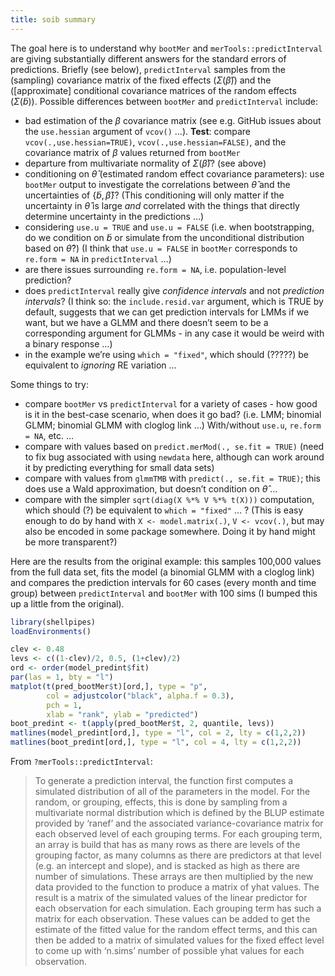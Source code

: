```yaml
---
title: soib summary
---
```


The goal here is to understand why `bootMer` and `merTools::predictInterval` are giving substantially different answers for the standard errors of predictions. Briefly (see below), `predictInterval` samples from the (sampling) covariance matrix of the fixed effects ($\Sigma(\hat \beta)$) and the ([approximate] conditional covariance matrices of the random effects ($\Sigma(\tilde b)$). Possible differences between `bootMer` and `predictInterval` include:

* bad estimation of the $\beta$ covariance matrix (see e.g. GitHub issues about the `use.hessian` argument of `vcov()` ...). **Test**: compare `vcov(.,use.hessian=TRUE)`, `vcov(.,use.hessian=FALSE)`, and the covariance matrix of $\beta$ values returned from `bootMer`
* departure from multivariate normality of $\Sigma(\hat \beta)$? (see above)
* conditioning on $\hat \theta$ (estimated random effect covariance parameters): use `bootMer` output to investigate the correlations between $\hat \theta$ and the uncertainties of $\{\tilde b, \hat \beta\}$? (This conditioning will only matter if the uncertainty in $\hat \theta$ is large *and* correlated with the things that directly determine uncertainty in the predictions ...)
* considering `use.u = TRUE` and `use.u = FALSE` (i.e. when bootstrapping, do we condition on $\tilde b$ or simulate from the unconditional distribution based on $\hat \theta$?) (I think that `use.u = FALSE` in `bootMer` corresponds to `re.form = NA` in `predictInterval` ...)
* are there issues surrounding `re.form = NA`, i.e. population-level prediction?
* does `predictInterval` really give *confidence intervals* and not *prediction intervals*? (I think so: the `include.resid.var` argument, which is TRUE by default, suggests that we can get prediction intervals for LMMs if we want, but we have a GLMM and there doesn't seem to be a corresponding argument for GLMMs - in any case it would be weird with a binary response ...)
* in the example we're using `which = "fixed"`, which should (?????) be equivalent to *ignoring* RE variation ...

Some things to try:

* compare `bootMer` vs `predictInterval` for a variety of cases - how good is it in the best-case scenario, when does it go bad? (i.e. LMM; binomial GLMM; binomial GLMM with cloglog link ...) With/without `use.u`, `re.form = NA`, etc. ...
* compare with values based on `predict.merMod(., se.fit = TRUE)` (need to fix bug associated with using `newdata` here, although can work around it by predicting everything for small data sets)
* compare with values from `glmmTMB` with `predict(., se.fit = TRUE)`; this does use a Wald approximation, but doesn't condition on $\hat \theta$ ...
* compare with the simpler `sqrt(diag(X %*% V %*% t(X)))` computation, which should (?) be equivalent to `which = "fixed"` ... ? (This is easy enough to do by hand with `X <- model.matrix(.)`, `V <- vcov(.)`, but may also be encoded in some package somewhere.  Doing it by hand might be more transparent?)

Here are the results from the original example: this samples 100,000 values from the full data set, fits the model (a binomial GLMM with a cloglog link) and compares the prediction intervals for 60 cases (every month and time group) between `predictInterval` and `bootMer` with 100 sims (I bumped this up a little from the original).

```r
library(shellpipes)
loadEnvironments()
```

```r
clev <- 0.48
levs <- c((1-clev)/2, 0.5, (1+clev)/2)
ord <- order(model_predint$fit)
par(las = 1, bty = "l")
matplot(t(pred_bootMer$t)[ord,], type = "p",
        col = adjustcolor("black", alpha.f = 0.3),
        pch = 1,
        xlab = "rank", ylab = "predicted")
boot_predint <- t(apply(pred_bootMer$t, 2, quantile, levs))
matlines(model_predint[ord,], type = "l", col = 2, lty = c(1,2,2))
matlines(boot_predint[ord,], type = "l", col = 4, lty = c(1,2,2))
```

From `?merTools::predictInterval`:

> To generate a prediction interval, the function first computes a simulated distribution of all of the parameters in the model. For the random, or grouping, effects, this is done by sampling from a multivariate normal distribution which is defined by the BLUP estimate provided by ‘ranef’ and the associated variance-covariance matrix for each observed level of each grouping terms. For each grouping term, an array is build that has as many rows as there are levels of the grouping factor, as many columns as there are predictors at that level (e.g. an intercept and slope), and is stacked as high as there are number of simulations. These arrays are then multiplied by the new data provided to the function to produce a matrix of yhat values. The result is a matrix of the simulated values of the linear predictor for each observation for each simulation. Each grouping term has such a matrix for each observation. These values can be added to get the estimate of the fitted value for the random effect terms, and this can then be added to a matrix of simulated values for the fixed effect level to come up with ‘n.sims’ number of possible yhat values for each observation. 
